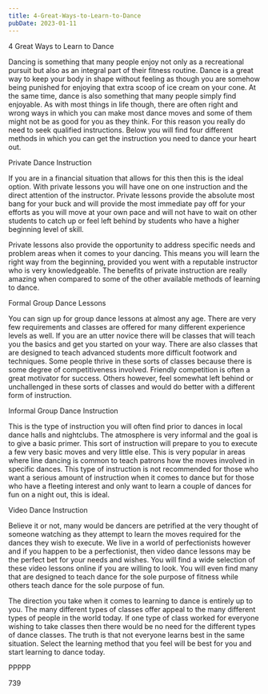 ```yaml
---
title: 4-Great-Ways-to-Learn-to-Dance
pubDate: 2023-01-11
---
```


4 Great Ways to Learn to Dance

Dancing is something that many people enjoy not only as a recreational pursuit but also as an integral part of their fitness routine. Dance is a great way to keep your body in shape without feeling as though you are somehow being punished for enjoying that extra scoop of ice cream on your cone. At the same time, dance is also something that many people simply find enjoyable. As with most things in life though, there are often right and wrong ways in which you can make most dance moves and some of them might not be as good for you as they think. For this reason you really do need to seek qualified instructions. Below you will find four different methods in which you can get the instruction you need to dance your heart out.

Private Dance Instruction

If you are in a financial situation that allows for this then this is the ideal option. With private lessons you will have one on one instruction and the direct attention of the instructor. Private lessons provide the absolute most bang for your buck and will provide the most immediate pay off for your efforts as you will move at your own pace and will not have to wait on other students to catch up or feel left behind by students who have a higher beginning level of skill. 

Private lessons also provide the opportunity to address specific needs and problem areas when it comes to your dancing. This means you will learn the right way from the beginning, provided you went with a reputable instructor who is very knowledgeable. The benefits of private instruction are really amazing when compared to some of the other available methods of learning to dance.

Formal Group Dance Lessons 

You can sign up for group dance lessons at almost any age. There are very few requirements and classes are offered for many different experience levels as well. If you are an utter novice there will be classes that will teach you the basics and get you started on your way. There are also classes that are designed to teach advanced students more difficult footwork and techniques. Some people thrive in these sorts of classes because there is some degree of competitiveness involved. Friendly competition is often a great motivator for success. Others however, feel somewhat left behind or unchallenged in these sorts of classes and would do better with a different form of instruction.

Informal Group Dance Instruction

This is the type of instruction you will often find prior to dances in local dance halls and nightclubs. The atmosphere is very informal and the goal is to give a basic primer. This sort of instruction will prepare to you to execute a few very basic moves and very little else. This is very popular in areas where line dancing is common to teach patrons how the moves involved in specific dances. This type of instruction is not recommended for those who want a serious amount of instruction when it comes to dance but for those who have a fleeting interest and only want to learn a couple of dances for fun on a night out, this is ideal. 

Video Dance Instruction

Believe it or not, many would be dancers are petrified at the very thought of someone watching as they attempt to learn the moves required for the dances they wish to execute. We live in a world of perfectionists however and if you happen to be a perfectionist, then video dance lessons may be the perfect bet for your needs and wishes. You will find a wide selection of these video lessons online if you are willing to look. You will even find many that are designed to teach dance for the sole purpose of fitness while others teach dance for the sole purpose of fun. 

The direction you take when it comes to learning to dance is entirely up to you. The many different types of classes offer appeal to the many different types of people in the world today. If one type of class worked for everyone wishing to take classes then there would be no need for the different types of dance classes. The truth is that not everyone learns best in the same situation. Select the learning method that you feel will be best for you and start learning to dance today.

PPPPP

739